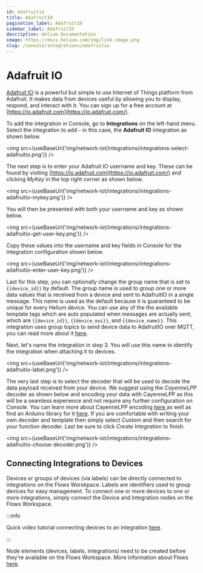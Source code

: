```yaml
---
id: adafruitio
title: AdafruitIO
pagination_label: AdafruitIO
sidebar_label: AdafruitIO
description: Helium Documentation
image: https://docs.helium.com/img/link-image.png
slug: /console/integrations/adafruitio
---
```


# Adafruit IO


[Adafruit IO](https://io.adafruit.com/) is a powerful but simple to use Internet of Things platform
from Adafruit. It makes data from devices useful by allowing you to display, respond, and interact
with it. You can sign up for a free account at [https://io.adafruit.com](https://io.adafruit.com/).

To add the integration in Console, go to **Integrations** on the left-hand menu. Select the
integration to add - in this case, the **Adafruit IO** integration as shown below.

<img src={useBaseUrl('img/network-iot/integrations/integrations-select-adafruitio.png')} />

The next step is to enter your Adafruit IO username and key. These can be found by visiting
[https://io.adafruit.com](https://io.adafruit.com/) and clicking _MyKey_ in the top right corner as
shown below.

<img src={useBaseUrl('img/network-iot/integrations/integrations-adafruitio-mykey.png')} />

You will then be presented with both your username and key as shown below.

<img src={useBaseUrl('img/network-iot/integrations/integrations-adafruitio-get-user-key.png')} />

Copy these values into the username and key fields in Console for the integration configuration
shown below.

<img src={useBaseUrl('img/network-iot/integrations/integrations-adafruitio-enter-user-key.png')} />

Last for this step, you can optionally change the group name that is set to `{{device_id}}` by
default. The group name is used to group one or more data values that is received from a device and
sent to AdafruitIO in a single message. This name is used as the default because it is guaranteed to
be unique for every Helium device. You can use any of the the available template tags which are auto
populated when messages are actually sent, which are `{{device_id}}`, `{{device_eui}}`, and
`{{device_name}}`. This integration uses group topics to send device data to AdafruitIO over MQTT,
you can read more about it [here](https://io.adafruit.com/api/docs/mqtt.html#group-topics).

Next, let's name the integration in step 3. You will use this name to identify the integration when
attaching it to devices.

<img src={useBaseUrl('img/network-iot/integrations/integrations-adafruitio-label.png')} />

The very last step is to select the decoder that will be used to decode the data payload received
from your device. We suggest using the _CayenneLPP_ decoder as shown below and encoding your data
with CayenneLPP as this will be a seamless experience and not require any further configuration on
Console. You can learn more about CayenneLPP encoding
[here ](https://developers.mydevices.com/cayenne/docs/lora/#lora-cayenne-low-power-payload)as well
as find an Arduino library for it [here](https://www.arduino.cc/reference/en/libraries/cayennelpp/).
If you are comfortable with writing your own decoder and template then simply select _Custom_ and
then search for your function decoder. Last be sure to click _Create Integration_ to finish.

<img src={useBaseUrl('img/network-iot/integrations/integrations-adafruitio-choose-decoder.png')} />

## Connecting Integrations to Devices

Devices or groups of devices (via labels) can be directly connected to integrations on the Flows
Worskpace. Labels are identifiers used to group devices for easy management. To connect one or more
devices to one or more integrations, simply connect the Device and Integration nodes on the Flows
Workspace.

:::info

Quick video tutorial connecting devices to an integration
[here](https://www.youtube.com/watch?v=lnERw1f7TGE).

:::

Node elements (devices, labels, integrations) need to be created before they're available on the
Flows Workspace. More information about Flows [here](/archive/console/flows/).
